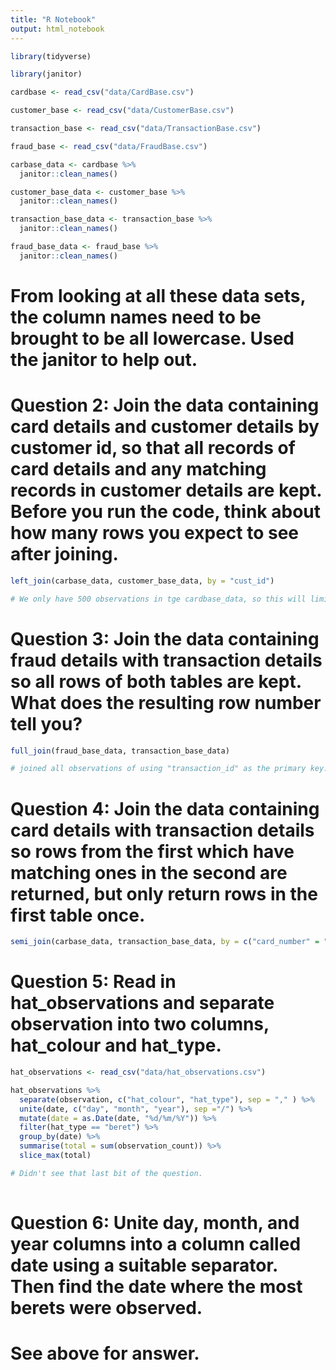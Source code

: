 ```yaml
---
title: "R Notebook"
output: html_notebook
---
```


```r
library(tidyverse)
```

```r
library(janitor)
```

```r

cardbase <- read_csv("data/CardBase.csv")

customer_base <- read_csv("data/CustomerBase.csv")

transaction_base <- read_csv("data/TransactionBase.csv")

fraud_base <- read_csv("data/FraudBase.csv")

```

```r
carbase_data <- cardbase %>%
  janitor::clean_names()
```

```r
customer_base_data <- customer_base %>%
  janitor::clean_names()
```

```r
transaction_base_data <- transaction_base %>%
  janitor::clean_names()
```

```r
fraud_base_data <- fraud_base %>%
  janitor::clean_names()
```

# From looking at all these data sets, the column names need to be brought to be all lowercase. Used the janitor to help out.

# Question 2: Join the data containing card details and customer details by customer id, so that all records of card details and any matching records in customer details are kept. Before you run the code, think about how many rows you expect to see after joining.


```r
left_join(carbase_data, customer_base_data, by = "cust_id")

# We only have 500 observations in tge cardbase_data, so this will limit the left_join to spit out new data of only 500 observations, even though there are over 5000 observations in customer_base_data
```

# Question 3: Join the data containing fraud details with transaction details so all rows of both tables are kept. What does the resulting row number tell you?

```r

full_join(fraud_base_data, transaction_base_data)

# joined all observations of using "transaction_id" as the primary key. most observations do not have a fraudulent flag, therefore most transactions are genuine.
```

# Question 4: Join the data containing card details with transaction details so rows from the first which have matching ones in the second are returned, but only return rows in the first table once.

```r

semi_join(carbase_data, transaction_base_data, by = c("card_number" = "credit_card_id"))

```

# Question 5: Read in hat_observations and separate observation into two columns, hat_colour and hat_type.

```r
hat_observations <- read_csv("data/hat_observations.csv")
```

```r

hat_observations %>%
  separate(observation, c("hat_colour", "hat_type"), sep = "," ) %>%
  unite(date, c("day", "month", "year"), sep ="/") %>%
  mutate(date = as.Date(date, "%d/%m/%Y")) %>%
  filter(hat_type == "beret") %>%
  group_by(date) %>%
  summarise(total = sum(observation_count)) %>%
  slice_max(total)

# Didn't see that last bit of the question. 
  

```

# Question 6: Unite day, month, and year columns into a column called date using a suitable separator. Then find the date where the most berets were observed. 

# See above for answer. 



